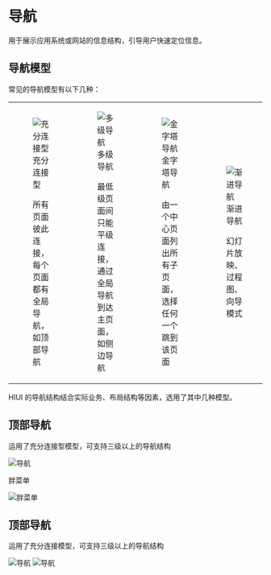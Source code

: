 # 导航

用于展示应用系统或网站的信息结构，引导用户快速定位信息。

## 导航模型

常见的导航模型有以下几种：

<table className="no-border" style={{ width: '976px' }}>
  <tbody>
  <tr>
    <td>
      <figure>
        <img src="<BASE_URL>/static/img/designs/navigation-1-1.png" srcSet="<BASE_URL>/static/img/designs/navigation-1-1@2x.png 2x" alt="充分连接型" />
        <figcaption>充分连接型</figcaption>
        <p>所有页面彼此连接，每个页面都有全局导航，如顶部导航</p>
      </figure>
    </td>
    <td>
      <figure>
        <img src="<BASE_URL>/static/img/designs/navigation-1-2.png" srcSet="<BASE_URL>/static/img/designs/navigation-1-2@2x.png 2x" alt="多级导航" />
        <figcaption>多级导航</figcaption>
        <p>最低级页面间只能平级连接，通过全局导航到达主页面，如侧边导航</p>
      </figure>
    </td>
    <td>
      <figure>
        <img src="<BASE_URL>/static/img/designs/navigation-1-3.png" srcSet="<BASE_URL>/static/img/designs/navigation-1-3@2x.png 2x" alt="金字塔导航" />
        <figcaption>金字塔导航</figcaption>
        <p>由一个中心页面列出所有子页面， 选择任何一个跳到该页面</p>
      </figure>
    </td>
    <td>
      <figure>
        <img src="<BASE_URL>/static/img/designs/navigation-1-4.png" srcSet="<BASE_URL>/static/img/designs/navigation-1-4@2x.png 2x" alt="渐进导航" />
        <figcaption>渐进导航</figcaption>
        <p>幻灯片放映、过程图、向导模式</p>
      </figure>
    </td>
  </tr>
  </tbody>
</table>

HIUI 的导航结构结合实际业务、布局结构等因素，选用了其中几种模型。

## 顶部导航

运用了充分连接型模型，可支持三级以上的导航结构

<img src="<BASE_URL>/static/img/designs/navigation-2.png" srcSet="<BASE_URL>/static/img/designs/navigation-2@2x.png 2x" alt="导航" />

胖菜单

<img src="<BASE_URL>/static/img/designs/navigation-3.png" srcSet="<BASE_URL>/static/img/designs/navigation-3@2x.png 2x" alt="胖菜单" />

## 顶部导航

运用了充分连接模型，可支持三级以上的导航结构

<img src="<BASE_URL>/static/img/designs/navigation-4.png" srcSet="<BASE_URL>/static/img/designs/navigation-4@2x.png 2x" alt="导航" />
<img src="<BASE_URL>/static/img/designs/navigation-5.png" srcSet="<BASE_URL>/static/img/designs/navigation-5@2x.png 2x" alt="导航" />

